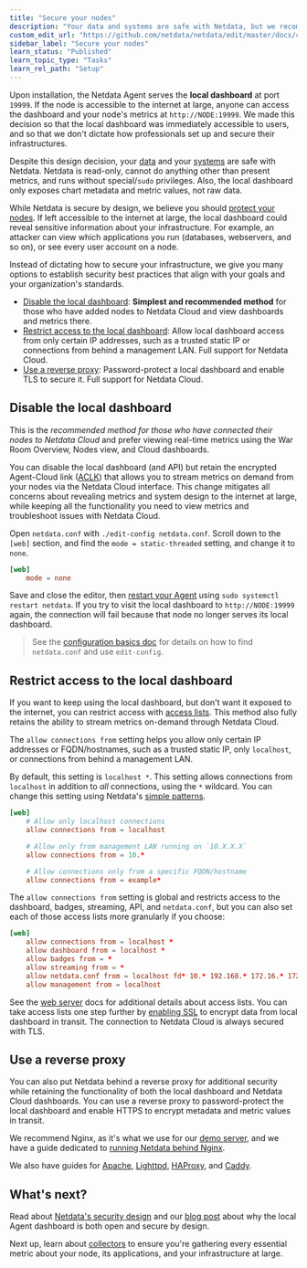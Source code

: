 ```yaml
---
title: "Secure your nodes"
description: "Your data and systems are safe with Netdata, but we recommend a few easy ways to improve the security of your infrastructure."
custom_edit_url: "https://github.com/netdata/netdata/edit/master/docs/configure/secure-nodes.md"
sidebar_label: "Secure your nodes"
learn_status: "Published"
learn_topic_type: "Tasks"
learn_rel_path: "Setup"
---
```



Upon installation, the Netdata Agent serves the **local dashboard** at port `19999`. If the node is accessible to the
internet at large, anyone can access the dashboard and your node's metrics at `http://NODE:19999`. We made this decision
so that the local dashboard was immediately accessible to users, and so that we don't dictate how professionals set up
and secure their infrastructures. 

Despite this design decision, your [data](https://github.com/netdata/netdata/blob/master/docs/netdata-security.md#your-data-is-safe-with-netdata) and your
[systems](https://github.com/netdata/netdata/blob/master/docs/netdata-security.md#your-systems-are-safe-with-netdata) are safe with Netdata. Netdata is read-only,
cannot do anything other than present metrics, and runs without special/`sudo` privileges. Also, the local dashboard
only exposes chart metadata and metric values, not raw data.

While Netdata is secure by design, we believe you should [protect your
nodes](https://github.com/netdata/netdata/blob/master/docs/netdata-security.md#why-netdata-should-be-protected). If left accessible to the internet at large, the
local dashboard could reveal sensitive information about your infrastructure. For example, an attacker can view which
applications you run (databases, webservers, and so on), or see every user account on a node. 

Instead of dictating how to secure your infrastructure, we give you many options to establish security best practices
that align with your goals and your organization's standards.

-   [Disable the local dashboard](#disable-the-local-dashboard): **Simplest and recommended method** for those who have
    added nodes to Netdata Cloud and view dashboards and metrics there.
-   [Restrict access to the local dashboard](#restrict-access-to-the-local-dashboard): Allow local dashboard access from
    only certain IP addresses, such as a trusted static IP or connections from behind a management LAN. Full support for
    Netdata Cloud.
-   [Use a reverse proxy](#use-a-reverse-proxy): Password-protect a local dashboard and enable TLS to secure it. Full
    support for Netdata Cloud.

## Disable the local dashboard

This is the _recommended method for those who have connected their nodes to Netdata Cloud_ and prefer viewing real-time
metrics using the War Room Overview, Nodes view, and Cloud dashboards.

You can disable the local dashboard (and API) but retain the encrypted Agent-Cloud link ([ACLK](/docs/nightly/setup/agent-cloud-link-aclk)) that
allows you to stream metrics on demand from your nodes via the Netdata Cloud interface. This change mitigates all
concerns about revealing metrics and system design to the internet at large, while keeping all the functionality you
need to view metrics and troubleshoot issues with Netdata Cloud.

Open `netdata.conf` with `./edit-config netdata.conf`. Scroll down to the `[web]` section, and find the `mode =
static-threaded` setting, and change it to `none`.

```conf
[web]
    mode = none
```

Save and close the editor, then [restart your Agent](/docs/nightly/operations/start-stop-or-restart-the-netdata-agent) using `sudo systemctl
restart netdata`. If you try to visit the local dashboard to `http://NODE:19999` again, the connection will fail because
that node no longer serves its local dashboard.

> See the [configuration basics doc](/docs/nightly/concepts/configure-the-netdata-agent) for details on how to find `netdata.conf` and use
> `edit-config`.

## Restrict access to the local dashboard

If you want to keep using the local dashboard, but don't want it exposed to the internet, you can restrict access with
[access lists](/docs/nightly/references/configuration/web-server#access-lists). This method also fully retains the ability to stream metrics
on-demand through Netdata Cloud.

The `allow connections from` setting helps you allow only certain IP addresses or FQDN/hostnames, such as a trusted
static IP, only `localhost`, or connections from behind a management LAN. 

By default, this setting is `localhost *`. This setting allows connections from `localhost` in addition to _all_
connections, using the `*` wildcard. You can change this setting using Netdata's [simple
patterns](https://github.com/netdata/netdata/blob/master/libnetdata/simple_pattern/README.md).

```conf
[web]
    # Allow only localhost connections
    allow connections from = localhost

    # Allow only from management LAN running on `10.X.X.X`
    allow connections from = 10.*

    # Allow connections only from a specific FQDN/hostname
    allow connections from = example*
```

The `allow connections from` setting is global and restricts access to the dashboard, badges, streaming, API, and
`netdata.conf`, but you can also set each of those access lists more granularly if you choose:

```conf
[web]
    allow connections from = localhost *
    allow dashboard from = localhost *
    allow badges from = *
    allow streaming from = *
    allow netdata.conf from = localhost fd* 10.* 192.168.* 172.16.* 172.17.* 172.18.* 172.19.* 172.20.* 172.21.* 172.22.* 172.23.* 172.24.* 172.25.* 172.26.* 172.27.* 172.28.* 172.29.* 172.30.* 172.31.*
    allow management from = localhost
```

See the [web server](/docs/nightly/references/configuration/web-server#access-lists) docs for additional details about access lists. You can take
access lists one step further by [enabling SSL](/docs/nightly/references/configuration/web-server#enabling-tls-support) to encrypt data from local
dashboard in transit. The connection to Netdata Cloud is always secured with TLS.

## Use a reverse proxy

You can also put Netdata behind a reverse proxy for additional security while retaining the functionality of both the
local dashboard and Netdata Cloud dashboards. You can use a reverse proxy to password-protect the local dashboard and
enable HTTPS to encrypt metadata and metric values in transit.

We recommend Nginx, as it's what we use for our [demo server](https://london.my-netdata.io/), and we have a guide
dedicated to [running Netdata behind Nginx](/docs/nightly/setup/expose-local-dashboard-through-proxy/running-netdata-behind-nginx).

We also have guides for [Apache](/docs/nightly/setup/expose-local-dashboard-through-proxy/netdata-via-apache-s-mod_proxy), [Lighttpd](/docs/nightly/setup/expose-local-dashboard-through-proxy/netdata-via-lighttpd-v1.4.x),
[HAProxy](/docs/nightly/setup/expose-local-dashboard-through-proxy/netdata-via-haproxy), and [Caddy](/docs/nightly/setup/expose-local-dashboard-through-proxy/netdata-via-caddy).

## What's next?

Read about [Netdata's security design](https://github.com/netdata/netdata/blob/master/docs/netdata-security.md) and our [blog
post](https://www.netdata.cloud/blog/netdata-agent-dashboard/) about why the local Agent dashboard is both open and
secure by design.

Next up, learn about [collectors](/docs/nightly/concepts/how-netdata-s-metrics-collectors-work) to ensure you're gathering every essential
metric about your node, its applications, and your infrastructure at large.

